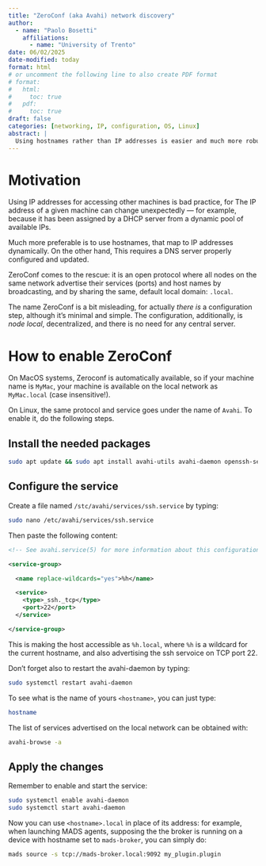 ```yaml
---
title: "ZeroConf (aka Avahi) network discovery"
author:
  - name: "Paolo Bosetti"
    affiliations: 
      - name: "University of Trento"
date: 06/02/2025
date-modified: today
format: html
# or uncomment the following line to also create PDF format
# format: 
#   html:
#     toc: true
#   pdf:
#     toc: true
draft: false
categories: [networking, IP, configuration, OS, Linux]
abstract: |
  Using hostnames rather than IP addresses is easier and much more robust. In this guide, we learn how to setup a Linux box for advertising its address by using the Avahi protocol/service.
---
```


# Motivation

Using IP addresses for accessing other machines is bad practice, for The IP address of a given machine can change unexpectedly --- for example, because it has been assigned by a DHCP server from a dynamic pool of available IPs.

Much more preferable is to use hostnames, that map to IP addresses dynamically. On the other hand, This requires a DNS server properly configured and updated. 

ZeroConf comes to the rescue: it is an open protocol where all nodes on the same network advertise their services (ports) and host names by broadcasting, and by sharing the same, default local domain: `.local`.

The name ZeroConf is a bit misleading, for actually *there is* a configuration step, although it's minimal and simple. The configuration, additionally, is *node local*, decentralized, and there is no need for any central server.


# How to enable ZeroConf

On MacOS systems, Zeroconf is automatically available, so if your machine name is `MyMac`, your machine is available on the local network as `MyMac.local` (case insensitive!).

On Linux, the same protocol and service goes under the name of `Avahi`. To enable it, do the following steps.

## Install the needed packages

```bash
sudo apt update && sudo apt install avahi-utils avahi-daemon openssh-server
```

## Configure the service

Create a file named `/stc/avahi/services/ssh.service` by typing:

```bash
sudo nano /etc/avahi/services/ssh.service
```

Then paste the following content:

```xml
<!-- See avahi.service(5) for more information about this configuration file -->

<service-group>

  <name replace-wildcards="yes">%h</name>

  <service>
    <type>_ssh._tcp</type>
    <port>22</port>
  </service>

</service-group>
```

This is making the host accessible as `%h.local`, where `%h` is a wildcard for the current hostname, and also advertising the ssh servoice on TCP port 22.

Don't forget also to restart the avahi-daemon by typing:

```bash
sudo systemctl restart avahi-daemon
```

To see what is the name of yours `<hostname>`, you can just type:

```bash
hostname
```

The list of services advertised on the local network can be obtained with:

```bash
avahi-browse -a
```

## Apply the changes

Remember to enable and start the service:

```bash
sudo systemctl enable avahi-daemon
sudo systemctl start avahi-daemon
```

Now you can use `<hostname>.local` in place of its address: for example, when launching MADS agents, supposing the the broker is running on a device with hostname set to `mads-broker`, you can simply do:

```bash
mads source -s tcp://mads-broker.local:9092 my_plugin.plugin
```
